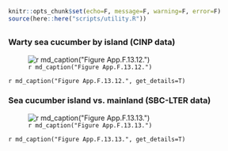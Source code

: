 ```r
knitr::opts_chunk$set(echo=F, message=F, warning=F, error=F)
source(here::here("scripts/utility.R"))
```

## {.tabset}

### Warty sea cucumber by island (CINP data)

![`r md_caption("Figure App.F.13.12.")`](../img/cinms_cr/App.F.13.12.jpg)

`r md_caption("Figure App.F.13.12.", get_details=T)`

### Sea cucumber island vs. mainland (SBC-LTER data)

![`r md_caption("Figure App.F.13.13.")`](../img/cinms_cr/App.F.13.13.jpg)

`r md_caption("Figure App.F.13.13.", get_details=T)`


